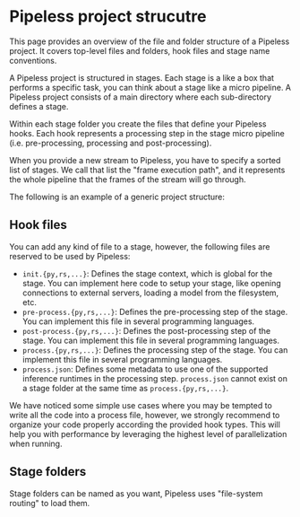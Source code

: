 
# Pipeless project strucutre

This page provides an overview of the file and folder structure of a Pipeless project. It covers top-level files and folders, hook files and stage name conventions.

A Pipeless project is structured in stages. Each stage is a like a box that performs a specific task, you can think about a stage like a micro pipeline. A Pipeless project consists of a main directory where each sub-directory defines a stage.

Within each stage folder you create the files that define your Pipeless hooks. Each hook represents a processing step in the stage micro pipeline (i.e. pre-processing, processing and post-processing).

When you provide a new stream to Pipeless, you have to specify a sorted list of stages. We call that list the "frame execution path", and it represents the whole pipeline that the frames of the stream will go through.

The following is an example of a generic project structure:

<FileTree>
  <FileTree.Folder name="my-project" defaultOpen>
    <FileTree.Folder name="a-python-stage" defaultOpen>
      <FileTree.File name="pre-process.py" />
      <FileTree.File name="process.py" />
      <FileTree.File name="post-process.py" />
    </FileTree.Folder>
    <FileTree.Folder name="a-stage-using-an-inference-runtime" defaultOpen>
      <FileTree.File name="pre-process.py" />
      <FileTree.File name="process.json" />
      <FileTree.File name="post-process.py" />
    </FileTree.Folder>
    <FileTree.Folder name="a-multi-language-stage" defaultOpen>
      <FileTree.File name="pre-process.py" />
      <FileTree.File name="process.json" />
      <FileTree.File name="post-process.rs" />
    </FileTree.Folder>
  </FileTree.Folder>
</FileTree>

## Hook files

You can add any kind of file to a stage, however, the following files are reserved to be used by Pipeless:

* `init.{py,rs,...}`: Defines the stage context, which is global for the stage. You can implement here code to setup your stage, like opening connections to external servers, loading a model from the filesystem, etc.
* `pre-process.{py,rs,...}`: Defines the pre-processing step of the stage. You can implement this file in several programming languages.
* `post-process.{py,rs,...}`: Defines the post-processing step of the stage. You can implement this file in several programming languages.
* `process.{py,rs,...}`: Defines the processing step of the stage. You can implement this file in several programming languages.
* `process.json`: Defines some metadata to use one of the supported inference runtimes in the processing step. `process.json` cannot exist on a stage folder at the same time as `process.{py,rs,...}`.

<Callout>
We have noticed some simple use cases where you may be tempted to write all the code into a process file, however, we strongly recommend to organize your code properly according the provided hook types. This will help you with performance by leveraging the highest level of parallelization when running.
</Callout>

## Stage folders

Stage folders can be named as you want, Pipeless uses "file-system routing" to load them.